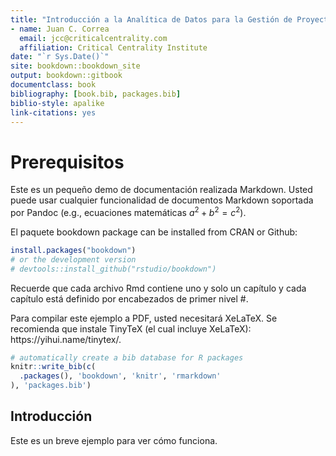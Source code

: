 ```yaml
---
title: "Introducción a la Analítica de Datos para la Gestión de Proyectos de Alta Complejidad"
- name: Juan C. Correa
  email: jcc@criticalcentrality.com
  affiliation: Critical Centrality Institute
date: "`r Sys.Date()`"
site: bookdown::bookdown_site
output: bookdown::gitbook
documentclass: book
bibliography: [book.bib, packages.bib]
biblio-style: apalike
link-citations: yes
---
```


# Prerequisitos {-}

Este es un pequeño demo de documentación realizada Markdown. Usted puede usar cualquier funcionalidad de documentos Markdown soportada por Pandoc (e.g., ecuaciones matemáticas $a^2 + b^2 = c^2$).

El paquete bookdown package can be installed from CRAN or Github:

```r
install.packages("bookdown")
# or the development version
# devtools::install_github("rstudio/bookdown")
```

Recuerde que cada archivo Rmd contiene uno y solo un capítulo y cada capítulo está definido por encabezados de primer nivel #.

Para compilar este ejemplo a PDF, usted necesitará XeLaTeX. Se recomienda que instale TinyTeX (el cual incluye XeLaTeX): https://yihui.name/tinytex/.

```r
# automatically create a bib database for R packages
knitr::write_bib(c(
  .packages(), 'bookdown', 'knitr', 'rmarkdown'
), 'packages.bib')
```

<!--chapter:end:index.Rmd-->


## Introducción

Este es un breve ejemplo para ver cómo funciona. 

<!--chapter:end:01-Intro.Rmd-->

